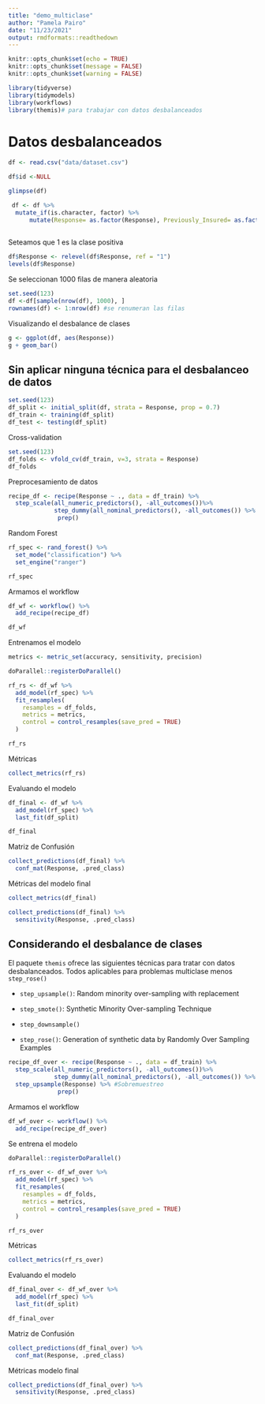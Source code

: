 ---
title: "demo_multiclase"
author: "Pamela Pairo"
date: "11/23/2021"
output: rmdformats::readthedown
---

```{r setup, include=FALSE}
knitr::opts_chunk$set(echo = TRUE)
knitr::opts_chunk$set(message = FALSE)
knitr::opts_chunk$set(warning = FALSE)

library(tidyverse)
library(tidymodels)
library(workflows)
library(themis)# para trabajar con datos desbalanceados
```

# Datos desbalanceados

```{r}
df <- read.csv("data/dataset.csv") 

df$id <-NULL

glimpse(df)
```

```{r}
 df <- df %>% 
  mutate_if(is.character, factor) %>% 
      mutate(Response= as.factor(Response), Previously_Insured= as.factor(Previously_Insured), Driving_License= as.factor(Driving_License))
  
```

Seteamos que 1 es la clase positiva
```{r}
df$Response <- relevel(df$Response, ref = "1")
levels(df$Response)
```

Se seleccionan 1000 filas de manera aleatoria

```{r}
set.seed(123)
df <-df[sample(nrow(df), 1000), ] 
rownames(df) <- 1:nrow(df) #se renumeran las filas
```


Visualizando el desbalance de clases 
```{r}
g <- ggplot(df, aes(Response))
g + geom_bar()
```
## Sin aplicar ninguna técnica para el desbalanceo de datos

```{r}
set.seed(123)
df_split <- initial_split(df, strata = Response, prop = 0.7)
df_train <- training(df_split)
df_test <- testing(df_split)
```

Cross-validation

```{r}
set.seed(123)
df_folds <- vfold_cv(df_train, v=3, strata = Response)
df_folds
```

Preprocesamiento de datos

```{r}
recipe_df <- recipe(Response ~ ., data = df_train) %>%
  step_scale(all_numeric_predictors(), -all_outcomes())%>%
             step_dummy(all_nominal_predictors(), -all_outcomes()) %>%              
              prep()

```

Random Forest

```{r}
rf_spec <- rand_forest() %>%
  set_mode("classification") %>%
  set_engine("ranger")

rf_spec
```

Armamos el workflow

```{r}
df_wf <- workflow() %>%
  add_recipe(recipe_df)

df_wf
```

Entrenamos el modelo
```{r}
metrics <- metric_set(accuracy, sensitivity, precision)

doParallel::registerDoParallel()

rf_rs <- df_wf %>%
  add_model(rf_spec) %>%
  fit_resamples(
    resamples = df_folds,
    metrics = metrics,
    control = control_resamples(save_pred = TRUE)
  )

rf_rs
```

Métricas
```{r}
collect_metrics(rf_rs)
```

Evaluando el modelo

```{r}
df_final <- df_wf %>%
  add_model(rf_spec) %>%
  last_fit(df_split)

df_final
```
Matriz de Confusión

```{r}
collect_predictions(df_final) %>%
  conf_mat(Response, .pred_class)
```

Métricas del modelo final
```{r}
collect_metrics(df_final)
```

```{r}
collect_predictions(df_final) %>%
  sensitivity(Response, .pred_class)
```

## Considerando el desbalance de clases

El paquete `themis` ofrece las siguientes técnicas para tratar con datos desbalanceados. Todos aplicables para problemas multiclase menos `step_rose()`

- `step_upsample()`: Random minority over-sampling with replacement

- `step_smote()`: Synthetic Minority Over-sampling Technique

- `step_downsample()`

- `step_rose()`: Generation of synthetic data by Randomly Over Sampling Examples

```{r}
recipe_df_over <- recipe(Response ~ ., data = df_train) %>%
  step_scale(all_numeric_predictors(), -all_outcomes())%>%
             step_dummy(all_nominal_predictors(), -all_outcomes()) %>%
  step_upsample(Response) %>% #Sobremuestreo
              prep()

```


Armamos el workflow

```{r}
df_wf_over <- workflow() %>%
  add_recipe(recipe_df_over)

```

Se entrena el modelo
```{r}

doParallel::registerDoParallel()

rf_rs_over <- df_wf_over %>%
  add_model(rf_spec) %>%
  fit_resamples(
    resamples = df_folds,
    metrics = metrics,
    control = control_resamples(save_pred = TRUE)
  )

rf_rs_over
```

Métricas
```{r}
collect_metrics(rf_rs_over)
```

Evaluando el modelo

```{r}
df_final_over <- df_wf_over %>%
  add_model(rf_spec) %>%
  last_fit(df_split)

df_final_over
```

Matriz de Confusión

```{r}
collect_predictions(df_final_over) %>%
  conf_mat(Response, .pred_class)
```

Métricas modelo final

```{r}
collect_predictions(df_final_over) %>%
  sensitivity(Response, .pred_class)
```


